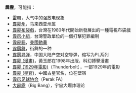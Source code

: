 '''霹靂'''，可能指：

* [[雷电|雷电]]，大气中的强放电现象
* [[霹靂州|霹靂州]]，马来西亚州属
* [[霹靂布袋戲|霹靂布袋戲]]，台灣在1980年代開始新發展出的一種電視布袋戲
* [[霹雳小組|霹雳小組]]，台灣警政單位的一個打擊犯罪編制
* [[霹靂貓|霹靂貓]]，[[美國動畫|美國動畫]]
* [[霹雳舞|霹雳舞]]，街舞的一种
* [[霹雳导弹|霹雳导弹]]，中国大陆产空对空导弹，缩写为PL系列
* [[霹靂_(漫畫)|霹靂 (漫畫)]]，黃玉郎在1998年出版，科幻搏擊漫畫
* [[霹靂_(1929年電影)|霹靂 (1929年電影)]]（Thunderbolt），一部1929年的電影
* [[霹靂_(星官)|霹靂 (星官)]]，中國古星官名，位在壁宿
* [[霹雳足球协会|霹雳足球协会]]（Perak FA）
* [[大霹靂|大霹靂]]（Big Bang），宇宙大爆炸理论

{{disambig|P|CAT=二字消歧義}}